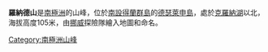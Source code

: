 {{coord|62|59|S|60|35|W|display=title}}

'''羅納德山'''是[[南極洲|南極洲]]的山峰，位於[[南設得蘭群島|南設得蘭群島]]的[[德瑟萊申島|德瑟萊申島]]，處於[[克羅納湖|克羅納湖]]以北，海拔高度105米，由[[挪威|挪威]]探險隊繪入地圖和命名。

{{Antarctica-geo-stub}}
[[Category:南極洲山峰|Category:南極洲山峰]]